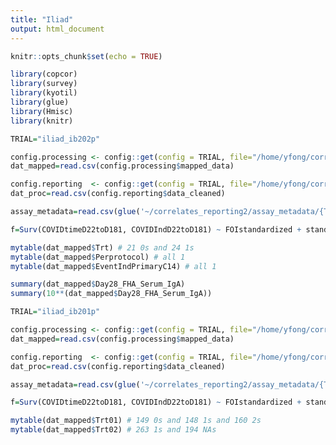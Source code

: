 ```yaml
---
title: "Iliad"
output: html_document
---
```


```r
knitr::opts_chunk$set(echo = TRUE)

library(copcor)
library(survey)
library(kyotil)
library(glue)
library(Hmisc)
library(knitr)
```


```r
TRIAL="iliad_ib202p"

config.processing <- config::get(config = TRIAL, file="/home/yfong/correlates_processing/config.yml") 
dat_mapped=read.csv(config.processing$mapped_data)

config.reporting  <- config::get(config = TRIAL, file="/home/yfong/correlates_reporting2/config.yml") 
dat_proc=read.csv(config.reporting$data_cleaned)

assay_metadata=read.csv(glue('~/correlates_reporting2/assay_metadata/{TRIAL}_assay_metadata.csv'))

f=Surv(COVIDtimeD22toD181, COVIDIndD22toD181) ~ FOIstandardized + standardized_risk_score

mytable(dat_mapped$Trt) # 21 0s and 24 1s
mytable(dat_mapped$Perprotocol) # all 1
mytable(dat_mapped$EventIndPrimaryC14) # all 1

summary(dat_mapped$Day28_FHA_Serum_IgA)
summary(10**(dat_mapped$Day28_FHA_Serum_IgA))

```


```r
TRIAL="iliad_ib201p"

config.processing <- config::get(config = TRIAL, file="/home/yfong/correlates_processing/config.yml") 
dat_mapped=read.csv(config.processing$mapped_data)

config.reporting  <- config::get(config = TRIAL, file="/home/yfong/correlates_reporting2/config.yml") 
dat_proc=read.csv(config.reporting$data_cleaned)

assay_metadata=read.csv(glue('~/correlates_reporting2/assay_metadata/{TRIAL}_assay_metadata.csv'))

f=Surv(COVIDtimeD22toD181, COVIDIndD22toD181) ~ FOIstandardized + standardized_risk_score

mytable(dat_mapped$Trt01) # 149 0s and 148 1s and 160 2s
mytable(dat_mapped$Trt02) # 263 1s and 194 NAs

```